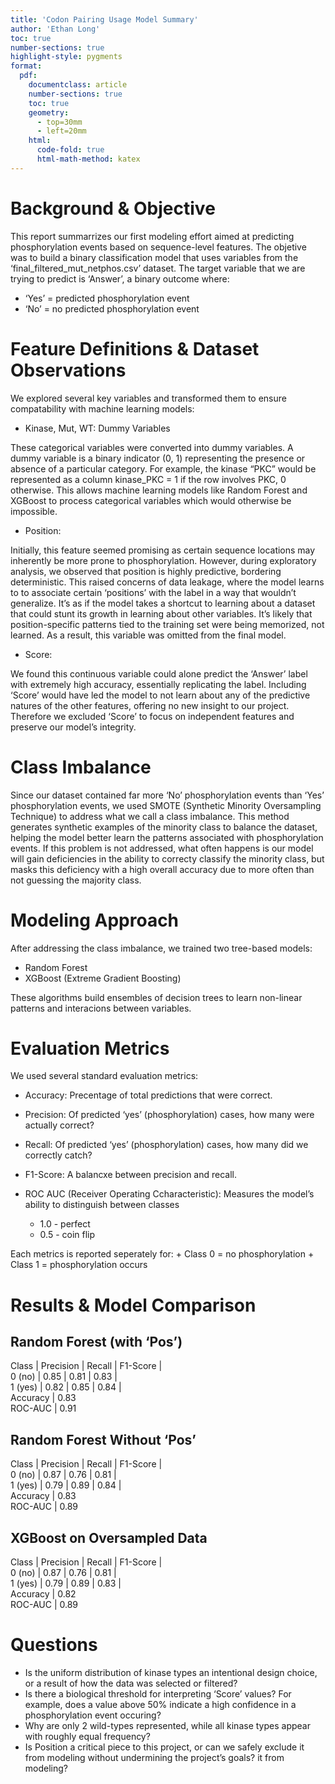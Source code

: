 ```yaml
---
title: 'Codon Pairing Usage Model Summary'
author: 'Ethan Long'
toc: true
number-sections: true
highlight-style: pygments
format: 
  pdf: 
    documentclass: article
    number-sections: true
    toc: true
    geometry:
      - top=30mm
      - left=20mm
    html:
      code-fold: true
      html-math-method: katex
---
```


# Background & Objective

This report summarrizes our first modeling effort aimed at predicting
phosphorylation events based on sequence-level features. The objetive was to 
build a binary classification model that uses variables from the 
'final_filtered_mut_netphos.csv' dataset. The target variable that we are 
trying to predict is 'Answer', a binary outcome where: 

+ 'Yes' = predicted phosphorylation event
+ 'No' = no predicted phosphorylation event

# Feature Definitions & Dataset Observations

We explored several key variables and transformed them to ensure compatability
with machine learning models:

+ Kinase, Mut, WT: Dummy Variables

These categorical variables were converted into dummy variables. A dummy 
variable is a binary indicator (0, 1) representing the presence or absence of a
particular category. For example, the kinase "PKC" would be represented as a 
column kinase_PKC = 1 if the row involves PKC, 0 otherwise. This allows machine
learning models like Random Forest and XGBoost to process categorical variables
which would otherwise be impossible. 

+ Position: 

Initially, this feature seemed promising as certain sequence locations may
inherently be more prone to phosphorylation. However, during exploratory 
analysis, we observed that position is highly predictive, bordering 
deterministic. This raised concerns of data leakage, where the model learns to 
to associate certain 'positions' with the label in a way that wouldn't 
generalize. It's as if the model takes a shortcut to learning about a dataset 
that could stunt its growth in learning about other variables. It's likely that
position-specific patterns tied to the training set were being memorized, not
learned. As a result, this variable was omitted from the final model. 

+ Score: 

We found this continuous variable could alone predict the 'Answer' label with
extremely high accuracy, essentially replicating the label. Including 'Score'
would have led the model to not learn about any of the predictive natures of 
the other features, offering no new insight to our project. Therefore we
excluded 'Score' to focus on independent features and preserve our model's 
integrity. 

# Class Imbalance

Since our dataset contained far more 'No' phosphorylation events than 'Yes'
phosphorylation events, we used SMOTE (Synthetic Minority Oversampling 
Technique) to address what we call a class imbalance. This method generates
synthetic examples of the minority class to balance the dataset, helping the
model better learn the patterns associated with phosphorylation events. If 
this problem is not addressed, what often happens is our model will gain 
deficiencies in the ability to correcty classify the minority class, but masks
this deficiency with a high overall accuracy due to more often than not
guessing the majority class. 





# Modeling Approach

After addressing the class imbalance, we trained two tree-based models:

+ Random Forest 
+ XGBoost (Extreme Gradient Boosting)

These algorithms build ensembles of decision trees to learn non-linear patterns
and interacions between variables.

# Evaluation Metrics

We used several standard evaluation metrics:

+ Accuracy: Precentage of total predictions that were correct.

+ Precision: Of predicted 'yes' (phosphorylation) cases, how many were actually
correct? 

+ Recall: Of predicted 'yes' (phosphorylation) cases, how many did we correctly
catch? 

+ F1-Score: A balancxe between precision and recall.

+ ROC AUC (Receiver Operating Ccharacteristic): Measures the model's ability to
distinguish between classes
    + 1.0 - perfect
    + 0.5 - coin flip

Each metrics is reported seperately for:
+ Class 0 = no phosphorylation 
+ Class 1 = phosphorylation occurs

# Results & Model Comparison

## Random Forest (with 'Pos')

| Class | Precision | Recall | F1-Score | 
| 0 (no) | 0.85 | 0.81 | 0.83 | 
| 1 (yes) | 0.82 | 0.85 | 0.84 |
| Accuracy | 0.83
| ROC-AUC | 0.91


## Random Forest Without 'Pos'

| Class | Precision | Recall | F1-Score | 
| 0 (no) | 0.87 | 0.76 | 0.81 | 
| 1 (yes) | 0.79 | 0.89 | 0.84 |
| Accuracy | 0.83
| ROC-AUC | 0.89

## XGBoost on Oversampled Data

| Class | Precision | Recall | F1-Score | 
| 0 (no) | 0.87 | 0.76 | 0.81 | 
| 1 (yes) | 0.79 | 0.89 | 0.83 |
| Accuracy | 0.82
| ROC-AUC | 0.89

# Questions

+ Is the uniform distribution of kinase types an intentional design choice, or 
a result of how the data was selected or filtered?
+ Is there a biological threshold for interpreting 'Score' values? For 
example, does a value above 50% indicate a high confidence in a phosphorylation
event occuring?
+ Why are only 2 wild-types represented,  while all kinase types appear with
roughly equal frequency? 
+ Is Position a critical piece to this project, or can we safely exclude it from
modeling without undermining the project's goals? 
it from modeling? 